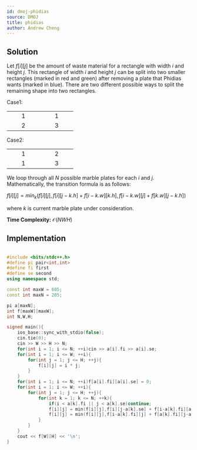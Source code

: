 ```yaml
---
id: dmoj-phidias
source: DMOJ
title: phidias
author: Andrew Cheng
---
```


## Solution

Let $f[i][j]$ be the amount of waste material for a rectangle with width $i$ and height $j$. This rectangle of width $i$ and height $j$ can be split into two smaller rectangles (marked in red and green) after removing a plate that Phidias wants (marked in blue). There are two different possible ways to split the remaining shape into two rectangles.

Case1: 

<center>

<table>
    <tbody>
        <tr>
            <td className="bg-red-100 dark:bg-red-800">  1  </td>
            <td className="bg-red-100 dark:bg-red-800">  1  </td>
        </tr>
        <tr>
            <td className="bg-green-100 dark:bg-green-800">  2  </td>
            <td className="bg-blue-100 dark:bg-blue-800">  3  </td>
        </tr>
    </tbody>
</table>

</center>

Case2: 

<center>

<table>
    <tbody>
        <tr>
            <td className="bg-red-100 dark:bg-red-800">  1  </td>
            <td className="bg-green-100 dark:bg-green-800">  2  </td>
        </tr>
        <tr>
            <td className="bg-red-100 dark:bg-red-800">  1  </td>
            <td className="bg-blue-100 dark:bg-blue-800">  3  </td>
        </tr>
    </tbody>
</table>

</center>

We loop through all $N$ possible marble plates for each $i$ and $j$. Mathematically, the transition formula is as follows:

$f[i][j] = min_k (f[i][j], f[i][j-k.h] + f[i-k.w][k.h], f[i-k.w][j] + f[k.w][j-k.h])$

where $k$ is current marble plate under consideration.

**Time Complexity:**
$\mathcal{O}(NWH)$

## Implementation

<LanguageSection>
<CPPSection>

```cpp

#include <bits/stdc++.h>
#define pi pair<int,int>
#define fi first
#define se second
using namespace std;

const int maxW = 605;
const int maxN = 205;

pi a[maxN];
int f[maxW][maxW];
int N,W,H;

signed main(){
	ios_base::sync_with_stdio(false);
	cin.tie(0);
	cin >> W >> H >> N;
	for(int i = 1; i <= N; ++i)cin >> a[i].fi >> a[i].se;
	for(int i = 1; i <= W; ++i){
		for(int j = 1; j <= H; ++j){
			f[i][j] = i * j;
		}
	}
	for(int i = 1; i <= N; ++i)f[a[i].fi][a[i].se] = 0;
	for(int i = 1; i <= W; ++i){
		for(int j = 1; j <= H; ++j){
			for(int k = 1; k <= N; ++k){
				if(i < a[k].fi || j < a[k].se)continue;
				f[i][j] = min(f[i][j],f[i][j-a[k].se] + f[i-a[k].fi][a[k].se]);
				f[i][j] = min(f[i][j],f[i-a[k].fi][j] + f[a[k].fi][j-a[k].se]);
			}
		}
	}
	cout << f[W][H] << '\n';
}

```
</CPPSection>
</LanguageSection>
